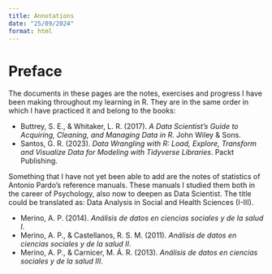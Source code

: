 ```yaml
---
title: Annotations
date: "25/09/2024"
format: html
---
```


# Preface {.unnumbered}

The documents in these pages are the notes, exercises and progress I have been making throughout my learning in R. They are in the same order in which I have practiced it and belong to the books:

-   Buttrey, S. E., & Whitaker, L. R. (2017). *A Data Scientist’s Guide to Acquiring, Cleaning, and Managing Data in R*. John Wiley & Sons.
-   Santos, G. R. (2023). *Data Wrangling with R: Load, Explore, Transform and Visualize Data for Modeling with Tidyverse Libraries*. Packt Publishing.

Something that I have not yet been able to add are the notes of statistics of Antonio Pardo's reference manuals. These manuals I studied them both in the career of Psychology, also now to deepen as Data Scientist. The title could be translated as: Data Analysis in Social and Health Sciences (I-III).

-   Merino, A. P. (2014). *Análisis de datos en ciencias sociales y de la salud I*.
-   Merino, A. P., & Castellanos, R. S. M. (2011). *Análisis de datos en ciencias sociales y de la salud II*.
-   Merino, A. P., & Carnicer, M. Á. R. (2013). *Análisis de datos en ciencias sociales y de la salud III*.
